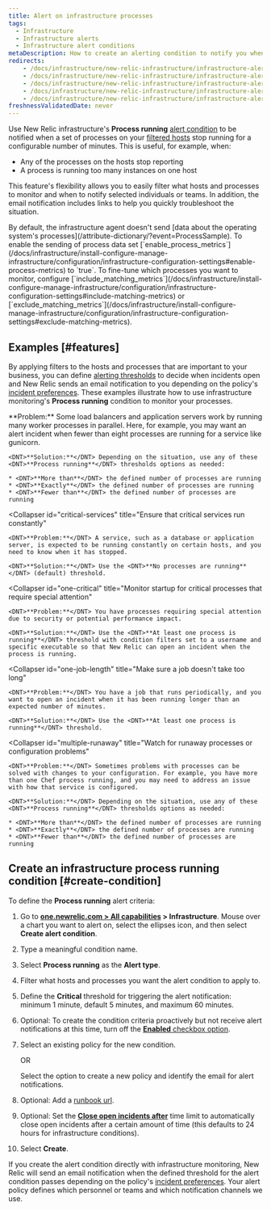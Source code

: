 ```yaml
---
title: Alert on infrastructure processes
tags:
  - Infrastructure
  - Infrastructure alerts
  - Infrastructure alert conditions
metaDescription: How to create an alerting condition to notify you when processes have stopped reporting or are not running as expected.
redirects:
    - /docs/infrastructure/new-relic-infrastructure/infrastructure-alert-conditions/alert-when-infrastructure-processes-stop-reporting
    - /docs/infrastructure/new-relic-infrastructure/infrastructure-alert-conditions/alert-when-infrastructure-processes-not-running
    - /docs/infrastructure/new-relic-infrastructure/infrastructure-alert-conditions/alert-infrastructure-process-running
    - /docs/infrastructure/new-relic-infrastructure/infrastructure-alert-conditions/infrastructure-alerts-add-edit-or-view-host-alert-information
    - /docs/infrastructure/new-relic-infrastructure/infrastructure-alert-conditions/alert-infrastructure-processes
freshnessValidatedDate: never
---
```


Use New Relic infrastructure's <DNT>**Process running**</DNT> [alert condition](/docs/infrastructure/new-relic-infrastructure/configuration/infrastructure-alerts-add-edit-or-view-host-alert-information) to be notified when a set of processes on your [filtered hosts](/docs/infrastructure/new-relic-infrastructure/filter-group/filter-sets-organize-your-infrastructure-hosts) stop running for a configurable number of minutes. This is useful, for example, when:

* Any of the processes on the hosts stop reporting
* A process is running too many instances on one host

This feature's flexibility allows you to easily filter what hosts and processes to monitor and when to notify selected individuals or teams. In addition, the email notification includes links to help you quickly troubleshoot the situation.

<Callout variant="important">
  By default, the infrastructure agent doesn't send [data about the operating system's processes](/attribute-dictionary/?event=ProcessSample). To enable the sending of process data set [`enable_process_metrics`](/docs/infrastructure/install-configure-manage-infrastructure/configuration/infrastructure-configuration-settings#enable-process-metrics) to `true`. To fine-tune which processes you want to monitor, configure [`include_matching_metrics`](/docs/infrastructure/install-configure-manage-infrastructure/configuration/infrastructure-configuration-settings#include-matching-metrics) or [`exclude_matching_metrics`](/docs/infrastructure/install-configure-manage-infrastructure/configuration/infrastructure-configuration-settings#exclude-matching-metrics).
</Callout>

## Examples [#features]

By applying filters to the hosts and processes that are important to your business, you can define [alerting thresholds](/docs/alerts/new-relic-alerts/getting-started/alerts-glossary#alert-threshold) to decide when incidents open and New Relic sends an email notification to you depending on the policy's [incident preferences](/docs/alerts/new-relic-alerts/configuring-alert-policies/specify-when-new-relic-creates-incidents). These examples illustrate how to use infrastructure monitoring's <DNT>**Process running**</DNT> condition to monitor your processes.

<CollapserGroup>
  <Collapser
    id="processes-load"
    title="Ensure enough processes are running to satisfy load"
  >
    <DNT>**Problem:**</DNT> Some load balancers and application servers work by running many worker processes in parallel. Here, for example, you may want an alert incident when fewer than eight processes are running for a service like gunicorn.

    <DNT>**Solution:**</DNT> Depending on the situation, use any of these <DNT>**Process running**</DNT> thresholds options as needed:

    * <DNT>**More than**</DNT> the defined number of processes are running
    * <DNT>**Exactly**</DNT> the defined number of processes are running
    * <DNT>**Fewer than**</DNT> the defined number of processes are running
  </Collapser>

  <Collapser
    id="critical-services"
    title="Ensure that critical services run constantly"
  >
    <DNT>**Problem:**</DNT> A service, such as a database or application server, is expected to be running constantly on certain hosts, and you need to know when it has stopped.

    <DNT>**Solution:**</DNT> Use the <DNT>**No processes are running**</DNT> (default) threshold.
  </Collapser>

  <Collapser
    id="one-critical"
    title="Monitor startup for critical processes that require special attention"
  >
    <DNT>**Problem:**</DNT> You have processes requiring special attention due to security or potential performance impact.

    <DNT>**Solution:**</DNT> Use the <DNT>**At least one process is running**</DNT> threshold with condition filters set to a username and specific executable so that New Relic can open an incident when the process is running.
  </Collapser>

  <Collapser
    id="one-job-length"
    title="Make sure a job doesn't take too long"
  >
    <DNT>**Problem:**</DNT> You have a job that runs periodically, and you want to open an incident when it has been running longer than an expected number of minutes.

    <DNT>**Solution:**</DNT> Use the <DNT>**At least one process is running**</DNT> threshold.
  </Collapser>

  <Collapser
    id="multiple-runaway"
    title="Watch for runaway processes or configuration problems"
  >
    <DNT>**Problem:**</DNT> Sometimes problems with processes can be solved with changes to your configuration. For example, you have more than one Chef process running, and you may need to address an issue with how that service is configured.

    <DNT>**Solution:**</DNT> Depending on the situation, use any of these <DNT>**Process running**</DNT> thresholds options as needed:

    * <DNT>**More than**</DNT> the defined number of processes are running
    * <DNT>**Exactly**</DNT> the defined number of processes are running
    * <DNT>**Fewer than**</DNT> the defined number of processes are running
  </Collapser>
</CollapserGroup>

## Create an infrastructure process running condition [#create-condition]

To define the <DNT>**Process running**</DNT> alert criteria:

1. Go to <DNT>**[one.newrelic.com > All capabilities](https://one.newrelic.com/all-capabilities) > Infrastructure**</DNT>. Mouse over a chart you want to alert on, select the ellipses <Icon name="fe-more-horizontal"/> icon, and then select <DNT>**Create alert condition**</DNT>.
2. Type a meaningful condition name.
3. Select <DNT>**Process running**</DNT> as the <DNT>**Alert type**</DNT>.
4. Filter what hosts and processes you want the alert condition to apply to.
5. Define the <DNT>**Critical**</DNT> threshold for triggering the alert notification: minimum 1 minute, default 5 minutes, and maximum 60 minutes.
6. Optional: To create the condition criteria proactively but not receive alert notifications at this time, turn off the [<DNT>**Enabled**</DNT> checkbox option](/docs/infrastructure/new-relic-infrastructure/configuration/infrastructure-alerts-add-edit-or-view-host-alert-information#enabled).
7. Select an existing policy for the new condition.

   OR

   Select the option to create a new policy and identify the email for alert notifications.
8. Optional: Add a [runbook url](/docs/alerts/alert-conditions/provide-runbook/).
9. Optional: Set the [<DNT>**Close open incidents after**</DNT>](/docs/alerts/alert-conditions/create-alert-conditions/#close-open-incidents) time limit to automatically close open incidents after a certain amount of time (this defaults to 24 hours for infrastructure conditions).
10. Select <DNT>**Create**</DNT>.

If you create the alert condition directly with infrastructure monitoring, New Relic will send an email notification when the defined threshold for the alert condition passes depending on the policy's [incident preferences](/docs/alerts/new-relic-alerts/configuring-alert-policies/specify-when-new-relic-creates-incidents). Your alert policy defines which personnel or teams and which notification channels we use.

